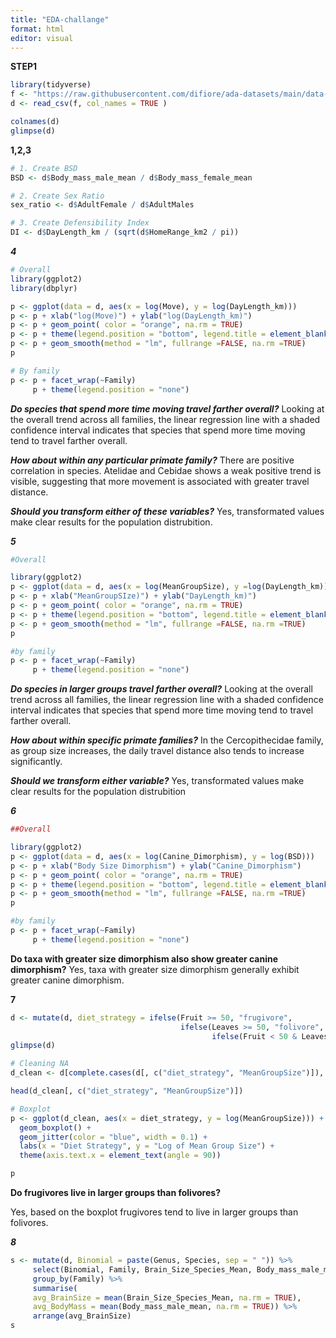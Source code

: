 ```yaml
---
title: "EDA-challange"
format: html
editor: visual
---
```


**STEP1**

```r
library(tidyverse)
f <- "https://raw.githubusercontent.com/difiore/ada-datasets/main/data-wrangling.csv"
d <- read_csv(f, col_names = TRUE )

colnames(d)
glimpse(d)
```

**1,2,3**

```r
# 1. Create BSD 
BSD <- d$Body_mass_male_mean / d$Body_mass_female_mean

# 2. Create Sex Ratio 
sex_ratio <- d$AdultFemale / d$AdultMales

# 3. Create Defensibility Index 
DI <- d$DayLength_km / (sqrt(d$HomeRange_km2 / pi))

```

***4***

```r
# Overall
library(ggplot2)
library(dbplyr)

p <- ggplot(data = d, aes(x = log(Move), y = log(DayLength_km)))  
p <- p + xlab("log(Move)") + ylab("log(DayLength_km)")
p <- p + geom_point( color = "orange", na.rm = TRUE)
p <- p + theme(legend.position = "bottom", legend.title = element_blank())
p <- p + geom_smooth(method = "lm", fullrange =FALSE, na.rm =TRUE)
p

# By family
p <- p + facet_wrap(~Family)
     p + theme(legend.position = "none")
```

***Do species that spend more time moving travel farther overall?***
Looking at the overall trend across all families, the linear regression line with a shaded confidence interval indicates that species that spend more time moving tend to travel farther overall.

***How about within any particular primate family?***
There are positive correlation in species. Atelidae and Cebidae shows a weak positive trend is visible, suggesting that more movement is associated with greater travel distance.

***Should you transform either of these variables?***
Yes, transformated values make clear results for the population distrubition.

***5***

```r
#Overall

library(ggplot2)
p <- ggplot(data = d, aes(x = log(MeanGroupSize), y =log(DayLength_km)))
p <- p + xlab("MeanGroupSIze)") + ylab("DayLength_km)")
p <- p + geom_point( color = "orange", na.rm = TRUE)
p <- p + theme(legend.position = "bottom", legend.title = element_blank())
p <- p + geom_smooth(method = "lm", fullrange =FALSE, na.rm =TRUE)
p

#by family
p <- p + facet_wrap(~Family)
     p + theme(legend.position = "none")
```

***Do species in larger groups travel farther overall?***
Looking at the overall trend across all families, the linear regression line with a shaded confidence interval indicates that species that spend more time moving tend to travel farther overall.
 
***How about within specific primate families?***
In the Cercopithecidae family, as group size increases, the daily travel distance also tends to increase significantly.

***Should we transform either variable?***
Yes, transformated values make clear results for the population distrubition

***6*** 

```r
##Overall

library(ggplot2)
p <- ggplot(data = d, aes(x = log(Canine_Dimorphism), y = log(BSD)))
p <- p + xlab("Body Size Dimorphism") + ylab("Canine_Dimorphism")
p <- p + geom_point( color = "orange", na.rm = TRUE)
p <- p + theme(legend.position = "bottom", legend.title = element_blank())
p <- p + geom_smooth(method = "lm", fullrange =FALSE, na.rm =TRUE)
p

#by family
p <- p + facet_wrap(~Family)
     p + theme(legend.position = "none")
```

**Do taxa with greater size dimorphism also show greater canine dimorphism?**
Yes, taxa with greater size dimorphism generally exhibit greater canine dimorphism.

**7**

```r
d <- mutate(d, diet_strategy = ifelse(Fruit >= 50, "frugivore", 
                                      ifelse(Leaves >= 50, "folivore", 
                                             ifelse(Fruit < 50 & Leaves < 50, "omnivore", NA))))
glimpse(d)

# Cleaning NA
d_clean <- d[complete.cases(d[, c("diet_strategy", "MeanGroupSize")]), ]

head(d_clean[, c("diet_strategy", "MeanGroupSize")])

# Boxplot
p <- ggplot(d_clean, aes(x = diet_strategy, y = log(MeanGroupSize))) +
  geom_boxplot() +
  geom_jitter(color = "blue", width = 0.1) + 
  labs(x = "Diet Strategy", y = "Log of Mean Group Size") +
  theme(axis.text.x = element_text(angle = 90))

p

```

**Do frugivores live in larger groups than folivores?**

Yes, based on the boxplot frugivores tend to live in larger groups than folivores.

***8***
```r

s <- mutate(d, Binomial = paste(Genus, Species, sep = " ")) %>%
     select(Binomial, Family, Brain_Size_Species_Mean, Body_mass_male_mean) %>%
     group_by(Family) %>%
     summarise(
     avg_BrainSize = mean(Brain_Size_Species_Mean, na.rm = TRUE),
     avg_BodyMass = mean(Body_mass_male_mean, na.rm = TRUE)) %>%
     arrange(avg_BrainSize)
s
```

